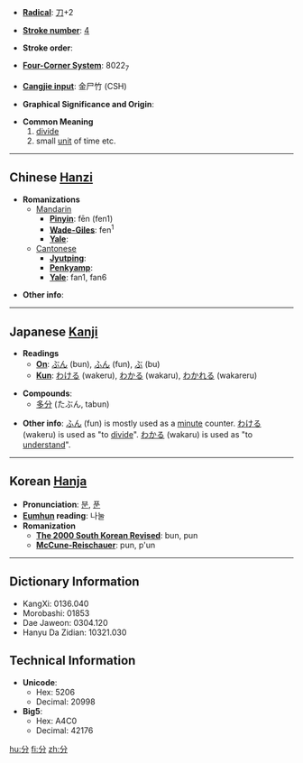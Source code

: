 * '''[[Wiktionary:Chinese radical index| Radical]]''': [[Wiktionary:Chinese radical index 刀|刀]]+2

* '''[[Wiktionary:Chinese total strokes index|Stroke number]]''': [[Wiktionary:Chinese total strokes index 4|4]]

* '''Stroke order''': 

* '''[[Wiktionary:Chinese four corner index|Four-Corner System]]''': 8022<sub>7</sub>

* '''[[Wiktionary:Chinese Cangjie index|Cangjie input]]''': 金尸竹 (CSH)

* '''Graphical Significance and Origin''': 

* '''Common Meaning'''
*#[[divide]]
*# small [[unit]] of time etc.

----

== Chinese [[Hanzi]] ==

* '''Romanizations'''
** [[Mandarin]]
*** '''[[Pinyin]]''': fēn (fen1)
*** '''[[Wade-Giles]]''': fen<sup>1</sup>
*** '''[[Yale]]''': 
**[[Cantonese]]
***'''[[Jyutping]]''':
***'''[[Penkyamp]]''': 
***'''[[Yale]]''': fan1, fan6

* '''Other info''': 

----

== Japanese [[Kanji]] ==

* '''Readings'''
** '''[[On]]''': [[ぶん]] (bun), [[ふん]] (fun), [[ぶ]] (bu)
** '''[[Kun]]''': [[わける]] (wakeru), [[わかる]] (wakaru), [[わかれる]] (wakareru)

* '''Compounds''':
**[[多分]] (たぶん, tabun)

* '''Other info''': [[ふん]] (fun) is mostly used as a [[minute]] counter.  [[わける]] (wakeru) is used as "to [[divide]]".  [[わかる]] (wakaru) is used as "to [[understand]]".

----

== Korean [[Hanja]] ==

* '''Pronunciation''': [[분]], [[푼]]
* '''[[Eumhun]] reading''': 나눌
* '''Romanization'''
** '''[[The 2000 South Korean Revised Romanization|The 2000 South Korean Revised]]''': bun, pun
** '''[[McCune-Reischauer]]''': pun, p'un

----

== Dictionary Information ==

* KangXi: 0136.040
* Morobashi: 01853
* Dae Jaweon: 0304.120
* Hanyu Da Zidian: 10321.030

== Technical Information ==

* '''Unicode''':
** Hex: 5206
** Decimal: 20998
* '''Big5''':
** Hex: A4C0
** Decimal: 42176

[[hu:分]]
[[fi:分]]
[[zh:分]]